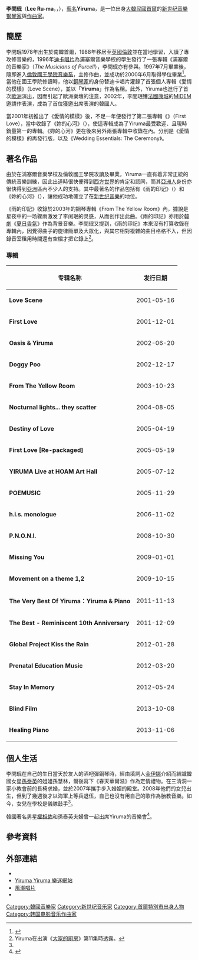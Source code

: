 {{multiple issues|
{{blpsources|time=2018-06-26T06:44:54+00:00}}
{{citecheck|time=2018-06-26T06:44:54+00:00}}
{{newsrelease|time=2018-06-26T06:44:54+00:00}}
{{refimprove|time=2015-04-24T14:26:46+00:00}}
}}
{{藝人
| image = Yiruma 2017 Suwon.jpg
| caption = 
| type = 演奏者
| name = 李閏珉<br/>（Yiruma）
| birth_name = 李閏珉
| native_name = 이루마
| native_name_lang = ko
| 綽號 = 小李
| birth_date = {{birth date and age|1978|02|15}}
| birth_place = {{KOR}}[[首爾|首爾]]
| nationality = {{KOR}}
| alma_mater = [[伦敦国王学院|伦敦国王学院]]
| occupation = [[作曲家|作曲家]]、[[鋼琴家|鋼琴家]]
| years_active = 2001–現在
| 唱片公司 = Mind Tailor Music
| spouse = 孫惠林（2007–）
| website = [http://mind-tailor.com/en/ Mind Tailor Music]
| module = {{Infobox Korean name|child=yes|color=transparent
| hangul       = 이루마
| rr           = I Ru-ma
| mr           = I Ruma}}
| 兒女 = 1女（2008年出生）
}}

'''李閏珉'''（'''Lee Ru-ma'''，{{lang-ko|이루마}}，{{bd|1978年|2月15日|catIdx=L李閏珉}}），[[藝名|藝名]]'''Yiruma'''，是一位出身[[大韓民國|大韓民國]][[首爾|首爾]]的[[新世紀音樂|新世纪音樂]][[钢琴家|钢琴家]]與[[作曲家|作曲家]]。

==簡歷==
李閏珉1978年出生於南韓首爾，1988年移居至[[英國|英國]][[倫敦|倫敦]]並在當地學習，入讀了專攻修音樂的{{link-en|浦塞爾音樂學校|Purcell School for Young Musicians}}，1996年[[迪卡唱片|迪卡唱片]]為浦塞爾音樂學校的學生發行了一張專輯《浦塞爾的音樂家》（''The Musicians of Purcell''），李閏珉亦有參與。1997年7月畢業後，隨即進入[[倫敦國王學院|倫敦國王學院]][[音樂系|音樂系]]，主修作曲，並成功於2000年6月取得學位畢業<ref>{{Cite web |url=http://yiruma.manifo.com/yiruma |title=Yiruma官方網頁中的個人簡介。 |access-date=2020-02-20 |archive-url=https://web.archive.org/web/20200504111957/http://yiruma.manifo.com/yiruma |archive-date=2020-05-04 |dead-url=yes }}</ref>。當他在國王學院修讀時，他以[[鋼琴家|鋼琴家]]的身份替迪卡唱片灌錄了首張個人專輯《愛情的模樣》（Love Scene），並以「'''Yiruma'''」作為名稱。此外，Yiruma也進行了首次[[歐洲|歐洲]]演出，因而引起了歐洲樂壇的注意，2002年，李閏珉獲[[法國|法國]][[康城|康城]]的[[MIDEM|MIDEM]]邀請作表演，成為了首位獲邀出席表演的韓國人。

當2001年初推出了《愛情的模樣》後，不足一年便發行了第二張專輯《{{link-en|初戀 (Yiruma專輯)|First Love (Yiruma album)|初戀}}》（First Love），當中收錄了《妳的心河》（{{lang-en|River Flows In You}}），使這專輯成為了Yiruma最受歡迎、且現時銷量第一的專輯。《妳的心河》更在後來另外兩張專輯中收錄在內。分別是《愛情的模樣》的再發行版，以及《Wedding Essentials: The Ceremony》。
<!--Yiruma released his third album, ''From The Yellow Room'' in 2003. Pre-order sales topped 30,000 copies, and the album was top-ranked on many popular music charts, including Yes24, Phono, and Hot Tracks. His 12-city Korean tour was a sellout, as well as his November concert at the Seoul National Arts Center.

His fourth album is ''POEMUSIC.'' In 2006, the following year, he composed a main theme piece for a popular KBS drama, ''[[Spring_Waltz|Spring Waltz]]''. In his fifth album, ''h.i.s monologue'', he used prepared piano. Yiruma has composed soundtracks for musicals, films, and plays. Though successful in the music industry, Yiruma, as all South Korean males are required to, joined the South Korean military. In 2006, he gave up his British citizenship when he enlisted in the Korean Navy.

Upon completing his service in the Korean Navy, he began the 2008 Yiruma Come Back Tour, Ribbonized, in 20 cities across Korea. Additionally, on 1 January 2009, he became a DJ for KBS1FM ''Yiruma's Music from All Around the World''.<ref>{{cite web|author=2 January 2009 by ay_link |url=http://www.jazzholic.com/2009/01/02/dj-yiruma/ |title=KBS1 93.1FM new radio DJ, Yiruma | JAZZHOLIC |publisher=Jazzholic.com |date=2 January 2009 |accessdate=16 March 2012}}</ref>

In September 2010, Yiruma cancelled his contract with Stomp Music and signed with Sony Music Entertainment Korea. Stomp Music then filed an injunction to prohibit Yiruma from selling his music, and the request was accepted by the court in April 2011. Yiruma immediately filed an objection against the injunction, with the court ultimately favouring Yiruma.

In April 2016, Yiruma embarked on his Spring Rain Live tour in the US. He has played in Carnegie Hall in New York City, NY and in Dolby Theater in Los Angeles, CA.

He is currently on the staff of [[Munhwa_Broadcasting_Corporation|MBC]]'s radio show [[HLKV-FM|HLKV-FM]].-->

<!--11歲時到英國留學至大學，幾乎所有作品都在英國作曲。-->
== 著名作品 ==
由於在浦塞爾音樂學校及倫敦國王學院攻讀及畢業，Yiruma一直有着非常正統的傳統音樂訓練，因此出道時很快便得到[[西方世界|西方世界]]的肯定和認同，而其[[亞洲人|亞洲人]]身份亦很快得到[[亞洲|亞洲]]區內不少人的支持。其中最著名的作品包括有《雨的印记》（{{lang-en|Kiss the Rain}}）和《妳的心河》（{{lang-en|River Flows In You}}），讓他成功地確立了在[[新世纪音樂|新世纪音樂]]的地位。

《雨的印記》收錄於2003年的鋼琴專輯《From The Yellow Room》內，據說是星夜中的一场骤雨激发了李闰珉的灵感，从而创作出此曲。《雨的印記》亦用於[[韓劇|韓劇]]《[[夏日香氣|夏日香氣]]》作為背景音樂。李閏珉又提到，《雨的印記》本來沒有打算收錄在專輯內，因覺得曲子的旋律簡單及大眾化，與其它相對複雜的曲目格格不入，但因錄音室租用時間還有空檔才把它錄上<ref name="yiruma1"> Yiruma在出演《[[大家的廚房|大家的廚房]]》第11集時透露。</ref>。

===專輯===
{| class="wikitable"
|+ <!-- if required -->
! 专辑名称
! 发行日期
|-
| '''Love Scene'''
| 2001-05-16
|-
| '''First Love'''
| 2001-12-01
|-
| '''Oasis & Yiruma'''
| 2002-06-20
|-
| '''Doggy Poo''' 
| 2002-12-17
|-
| '''From The Yellow Room'''
| 2003-10-23
|-
| '''Nocturnal lights... they scatter'''
| 2004-08-05
|-
| '''Destiny of Love'''
| 2005-04-19
|-
| '''First Love [Re-packaged]''' 
| 2005-05-19
|-
| '''YIRUMA Live at HOAM Art Hall'''
| 2005-07-12
|-
| '''POEMUSIC'''
|2005-11-29
|-
| '''h.i.s. monologue'''
|2006-11-02
|-
| '''P.N.O.N.I.'''
|2008-10-30
|-
| '''Missing You '''
|2009-01-01
|-
| '''Movement on a theme 1,2'''
|2009-10-15
|-
| '''The Very Best Of Yiruma：Yiruma & Piano'''
| 2011-11-13
|-
| '''The Best - Reminiscent 10th Anniversary'''
|2011-12-09
|-
| '''Global Project Kiss the Rain'''
|2012-01-28
|-
| '''Prenatal Education Music'''
|2012-03-20
|-
| '''Stay In Memory'''
|2012-05-24
|-
| '''Blind Film'''
|2013-10-08
|-
| '''Healing Piano '''
|2013-11-06
|}

==個人生活==
李閏珉在自己的生日當天於友人的酒吧彈鋼琴時，經由填詞人[[金伊娜|金伊娜]]介紹而結識韓國女星[[孫泰英|孫泰英]]的姐姐孫慧林，爾後寫下《春天華爾滋》作為定情禮物。在三清洞一家小教會前的長椅求婚，並於2007年攜手步入婚姻的殿堂。2008年他們的女兒出生，但到了幾週後才以海軍上等兵退伍，自己也沒有用自己的歌作為胎教音樂。如今，女兒在學校是儀隊鼓手<ref name="yiruma1" />。

韓國著名男星[[權相佑|權相佑]]和孫泰英夫婦曾一起出席Yiruma的音樂會<ref>{{Cite web|url=http://www.jazzholic.com/2009/01/06/at-the-press-conference/#more-1537|title=Jazzholic.com|accessdate=2018-08-19|work=www.jazzholic.com|archive-date=2017-10-24|archive-url=https://web.archive.org/web/20171024085432/http://www.jazzholic.com/2009/01/06/at-the-press-conference/#more-1537|dead-url=no}}</ref>。

== 參考資料 ==
{{reflist}}

== 外部連結 ==
{{commonscat|Yiruma}}
* {{Official website|http://yiruma.com/}}
* [http://yiruma.manifo.com/ Yiruma Yiruma 樂迷網站] {{Wayback|url=http://yiruma.manifo.com/ |date=20210122072852 }}
* [https://web.archive.org/web/20051109041336/http://www.wind-records.com.tw/product/newslink/TCD-9106.htm 風潮唱片]
* {{instagram|official.yiruma}}

{{Authority control}}
{{DEFAULTSORT:Lee Ru-ma}}
[[Category:韓國音樂家|Category:韓國音樂家]]
[[Category:新世纪音乐家|Category:新世纪音乐家]]
[[Category:首爾特別市出身人物|Category:首爾特別市出身人物]]
[[Category:韩国电影音乐作曲家|Category:韩国电影音乐作曲家]]